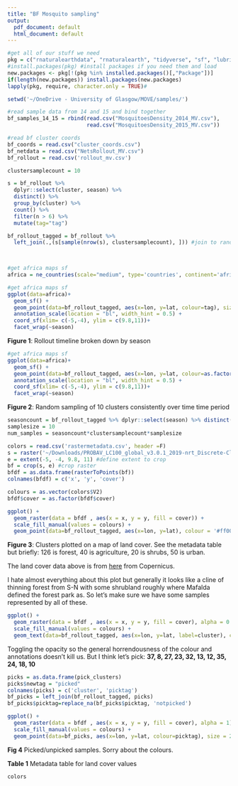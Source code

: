 ```yaml
---
title: "BF Mosquito sampling"
output:
  pdf_document: default
  html_document: default
---
```


```r
#get all of our stuff we need
pkg = c("rnaturalearthdata", "rnaturalearth", "tidyverse", "sf", "lubridate", "ggspatial", "raster")
#install.packages(pkg) #install packages if you need them and load
new.packages <- pkg[!(pkg %in% installed.packages()[,"Package"])]
if(length(new.packages)) install.packages(new.packages)
lapply(pkg, require, character.only = TRUE)#

setwd('~/OneDrive - University of Glasgow/MOVE/samples/')

#read sample data from 14 and 15 and bind together
bf_samples_14_15 = rbind(read.csv("MosquitoesDensity_2014_MV.csv"), 
                         read.csv("MosquitoesDensity_2015_MV.csv"))

#read bf cluster coords
bf_coords = read.csv("cluster_coords.csv")
bf_netdata = read.csv("NetsRollout_MV.csv")
bf_rollout = read.csv('rollout_mv.csv')

clustersamplecount = 10

s = bf_rollout %>% 
  dplyr::select(cluster, season) %>% 
  distinct() %>% 
  group_by(cluster) %>% 
  count() %>% 
  filter(n > 6) %>% 
  mutate(tag="tag")

bf_rollout_tagged = bf_rollout %>% 
  left_join(.,(s[sample(nrow(s), clustersamplecount), ])) #join to random sample of the tag df
  


#get africa maps sf
africa = ne_countries(scale="medium", type='countries', continent='africa', returnclass = "sf")
```
```r
#get africa maps sf
ggplot(data=africa)+
  geom_sf() +
  geom_point(data=bf_rollout_tagged, aes(x=lon, y=lat, colour=tag), size=1)+
  annotation_scale(location = "bl", width_hint = 0.5) +
  coord_sf(xlim= c(-5,-4), ylim = c(9.8,11))+
  facet_wrap(~season)
```

**Figure 1**: Rollout timeline broken down by season

```r
#get africa maps sf
ggplot(data=africa)+
  geom_sf() +
  geom_point(data=bf_rollout_tagged, aes(x=lon, y=lat, colour=as.factor(rollout)), size=1)+
  annotation_scale(location = "bl", width_hint = 0.5) +
  coord_sf(xlim= c(-5,-4), ylim = c(9.8,11))+
  facet_wrap(~season)
```
**Figure 2**: Random sampling of 10 clusters consistently over time time period 
```r
seasoncount = bf_rollout_tagged %>% dplyr::select(season) %>% distinct() %>% count()
samplesize = 10
num_samples = seasoncount*clustersamplecount*samplesize
```
```r
colors = read.csv('rastermetadata.csv', header =F)
s = raster('~/Downloads/PROBAV_LC100_global_v3.0.1_2019-nrt_Discrete-Classification-map_EPSG-4326.tif') #load raster file
e = extent(-5, -4, 9.8, 11) #define extent to crop
bf = crop(s, e) #crop raster
bfdf = as.data.frame(rasterToPoints(bf))
colnames(bfdf) = c('x', 'y', 'cover')

colours = as.vector(colors$V2)
bfdf$cover = as.factor(bfdf$cover)

ggplot() +
  geom_raster(data = bfdf , aes(x = x, y = y, fill = cover)) +
  scale_fill_manual(values = colours) +
  geom_point(data=bf_rollout_tagged, aes(x=lon, y=lat), colour = '#ff0000', size=2)
```


**Figure 3**: Clusters plotted on a map of land cover. See the metadata table but briefly: 126 is forest, 40 is agriculture, 20 is shrubs, 50 is urban. 

The land cover data above is from [here](https://land.copernicus.eu/global/products/lc) from Copernicus.

I hate almost everything about this plot but generally it looks like a cline of thinning forest from S-N with some shrubland roughly where Mafalda defined the forest park as. So let's make sure we have some samples represented by all of these. 

```r
ggplot() +
  geom_raster(data = bfdf , aes(x = x, y = y, fill = cover), alpha = 0.7) +
  scale_fill_manual(values = colours) +
  geom_text(data=bf_rollout_tagged, aes(x=lon, y=lat, label=cluster), colour = '#ff0000')
```

Toggling the opacity so the general horrendousness of the colour and annotations doesn't kill us. But I think let's pick: **37, 8, 27, 23, 32, 13, 12, 35, 24, 18, 10**

```r
picks = as.data.frame(pick_clusters)
picks$newtag = "picked"
colnames(picks) = c('cluster', 'picktag')
bf_picks = left_join(bf_rollout_tagged, picks)
bf_picks$picktag=replace_na(bf_picks$picktag, 'notpicked')

ggplot() +
  geom_raster(data = bfdf , aes(x = x, y = y, fill = cover), alpha = 1) +
  scale_fill_manual(values = colours) +
  geom_point(data=bf_picks, aes(x=lon, y=lat, colour=picktag), size = 2, alpha = 1.5, colours = c('red', 'blue'))
```

**Fig 4** Picked/unpicked samples. Sorry about the colours.


**Table 1** Metadata table for land cover values
```r
colors
```